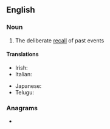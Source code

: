 ==English==

===Noun===
{{en-noun}}

# The deliberate [[recall]] of past events

====Translations====
{{trans-top|the deliberate recall of past events}}
* Irish: {{t|ga|aisbhreathnú|m}}
* Italian: {{t|it|retrospezione|f}}
{{trans-mid}}
* Japanese: {{t|ja|懐古|tr=かいこ, kaiko|sc=Jpan}}
* Telugu: {{t+|te|సింహావలోకనము|sc=Telu}}
{{trans-bottom}}

===Anagrams===
* {{anagrams|en|interoceptors}}